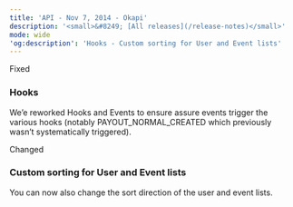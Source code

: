 ```yaml
---
title: 'API - Nov 7, 2014 - Okapi'  
description: '<small>&#8249; [All releases](/release-notes)</small>'  
mode: wide  
'og:description': 'Hooks - Custom sorting for User and Event lists'  
---
```

  
  <div class="pill pill-orange rn-pill">Fixed</div> 
  
### Hooks  

We’e reworked Hooks and Events to ensure assure events trigger the various hooks (notably PAYOUT_NORMAL_CREATED which previously wasn’t systematically triggered).  
  <div class="pill pill-blue rn-pill">Changed</div> 
  
### Custom sorting for User and Event lists  

You can now also change the sort direction of the user and event lists.
